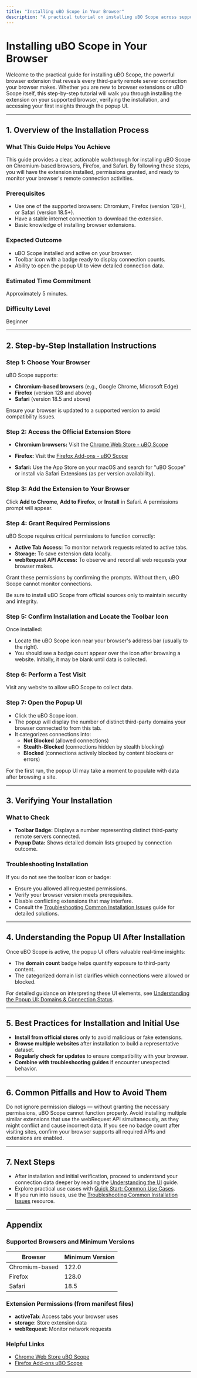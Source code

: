 ```yaml
---
title: "Installing uBO Scope in Your Browser"
description: "A practical tutorial on installing uBO Scope across supported browsers. This guide demonstrates how to add the extension, verify the installation, and access the popup UI for the first time. It is ideal for users new to browser extensions or uBO Scope."
---
```


# Installing uBO Scope in Your Browser

Welcome to the practical guide for installing uBO Scope, the powerful browser extension that reveals every third-party remote server connection your browser makes. Whether you are new to browser extensions or uBO Scope itself, this step-by-step tutorial will walk you through installing the extension on your supported browser, verifying the installation, and accessing your first insights through the popup UI.

---

## 1. Overview of the Installation Process

### What This Guide Helps You Achieve
This guide provides a clear, actionable walkthrough for installing uBO Scope on Chromium-based browsers, Firefox, and Safari. By following these steps, you will have the extension installed, permissions granted, and ready to monitor your browser's remote connection activities.

### Prerequisites
- Use one of the supported browsers: Chromium, Firefox (version 128+), or Safari (version 18.5+).
- Have a stable internet connection to download the extension.
- Basic knowledge of installing browser extensions.

### Expected Outcome
- uBO Scope installed and active on your browser.
- Toolbar icon with a badge ready to display connection counts.
- Ability to open the popup UI to view detailed connection data.

### Estimated Time Commitment
Approximately 5 minutes.

### Difficulty Level
Beginner

---

## 2. Step-by-Step Installation Instructions

### Step 1: Choose Your Browser
uBO Scope supports:
- **Chromium-based browsers** (e.g., Google Chrome, Microsoft Edge)
- **Firefox** (version 128 and above)
- **Safari** (version 18.5 and above)

Ensure your browser is updated to a supported version to avoid compatibility issues.

### Step 2: Access the Official Extension Store
- **Chromium browsers:**
  Visit the [Chrome Web Store - uBO Scope](https://chromewebstore.google.com/detail/ubo-scope/bbdpgcaljkaaigfcomhidmneffjjjfgp)

- **Firefox:**
  Visit the [Firefox Add-ons - uBO Scope](https://addons.mozilla.org/firefox/addon/ubo-scope/)

- **Safari:**
  Use the App Store on your macOS and search for "uBO Scope" or install via Safari Extensions (as per version availability).

### Step 3: Add the Extension to Your Browser
Click **Add to Chrome**, **Add to Firefox**, or **Install** in Safari. A permissions prompt will appear.

### Step 4: Grant Required Permissions
uBO Scope requires critical permissions to function correctly:
- **Active Tab Access:** To monitor network requests related to active tabs.
- **Storage:** To save extension data locally.
- **webRequest API Access:** To observe and record all web requests your browser makes.

Grant these permissions by confirming the prompts. Without them, uBO Scope cannot monitor connections.

<Tip>
Be sure to install uBO Scope from official sources only to maintain security and integrity.
</Tip>

### Step 5: Confirm Installation and Locate the Toolbar Icon
Once installed:
- Locate the uBO Scope icon near your browser's address bar (usually to the right).
- You should see a badge count appear over the icon after browsing a website. Initially, it may be blank until data is collected.

### Step 6: Perform a Test Visit
Visit any website to allow uBO Scope to collect data.

### Step 7: Open the Popup UI
- Click the uBO Scope icon.
- The popup will display the number of distinct third-party domains your browser connected to from this tab.
- It categorizes connections into:
  - **Not Blocked** (allowed connections)
  - **Stealth-Blocked** (connections hidden by stealth blocking)
  - **Blocked** (connections actively blocked by content blockers or errors)

<Tip>
For the first run, the popup UI may take a moment to populate with data after browsing a site.
</Tip>

---

## 3. Verifying Your Installation

### What to Check
- **Toolbar Badge:** Displays a number representing distinct third-party remote servers connected.
- **Popup Data:** Shows detailed domain lists grouped by connection outcome.

### Troubleshooting Installation
If you do not see the toolbar icon or badge:
- Ensure you allowed all requested permissions.
- Verify your browser version meets prerequisites.
- Disable conflicting extensions that may interfere.
- Consult the [Troubleshooting Common Installation Issues](../getting-started/first-use-configuration/troubleshooting-common-issues) guide for detailed solutions.

---

## 4. Understanding the Popup UI After Installation

Once uBO Scope is active, the popup UI offers valuable real-time insights:
- The **domain count** badge helps quantify exposure to third-party content.
- The categorized domain list clarifies which connections were allowed or blocked.

For detailed guidance on interpreting these UI elements, see [Understanding the Popup UI: Domains & Connection Status](../guides/getting-started/interpret-popup).

---

## 5. Best Practices for Installation and Initial Use

- **Install from official stores** only to avoid malicious or fake extensions.
- **Browse multiple websites** after installation to build a representative dataset.
- **Regularly check for updates** to ensure compatibility with your browser.
- **Combine with troubleshooting guides** if encounter unexpected behavior.

---

## 6. Common Pitfalls and How to Avoid Them

<Warning>
Do not ignore permission dialogs — without granting the necessary permissions, uBO Scope cannot function properly.
</Warning>

<Warning>
Avoid installing multiple similar extensions that use the webRequest API simultaneously, as they might conflict and cause incorrect data.
</Warning>

<Note>
If you see no badge count after visiting sites, confirm your browser supports all required APIs and extensions are enabled.
</Note>

---

## 7. Next Steps

- After installation and initial verification, proceed to understand your connection data deeper by reading the [Understanding the UI](../getting-started/first-use-configuration/understanding-the-ui) guide.
- Explore practical use cases with [Quick Start: Common Use Cases](../overview/feature_overview_usecases/quickstart_usecases).
- If you run into issues, use the [Troubleshooting Common Installation Issues](../getting-started/first-use-configuration/troubleshooting-common-issues) resource.

---

## Appendix

### Supported Browsers and Minimum Versions
| Browser          | Minimum Version |
|------------------|-----------------|
| Chromium-based   | 122.0           |
| Firefox          | 128.0           |
| Safari           | 18.5            |

### Extension Permissions (from manifest files)
- **activeTab**: Access tabs your browser uses
- **storage**: Store extension data
- **webRequest**: Monitor network requests

### Helpful Links
- [Chrome Web Store uBO Scope](https://chromewebstore.google.com/detail/ubo-scope/bbdpgcaljkaaigfcomhidmneffjjjfgp)
- [Firefox Add-ons uBO Scope](https://addons.mozilla.org/firefox/addon/ubo-scope/)

---
